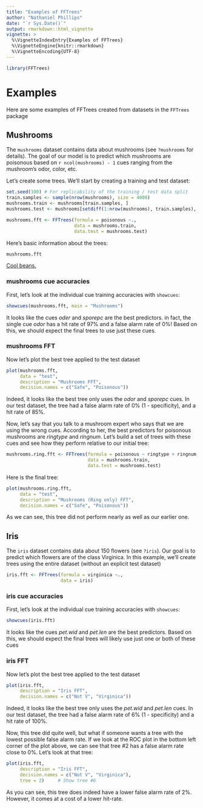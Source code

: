 ```yaml
---
title: "Examples of FFTrees"
author: "Nathaniel Phillips"
date: "`r Sys.Date()`"
output: rmarkdown::html_vignette
vignette: >
  %\VignetteIndexEntry{Examples of FFTrees}
  %\VignetteEngine{knitr::rmarkdown}
  %\VignetteEncoding{UTF-8}
---
```



```r
library(FFTrees)
```

# Examples

Here are some examples of FFTrees created from datasets in the `FFTrees` package

## Mushrooms

The `mushrooms` dataset contains data about mushrooms (see `?mushrooms` for details). The goal of our model is to predict which mushrooms are poisonous based on `r ncol(mushrooms) - 1` cues ranging from the mushroom's odor, color, etc. 

Let's create some trees. We'll start by creating a training and test dataset:

```r
set.seed(100) # For replicability of the training / test data split
train.samples <- sample(nrow(mushrooms), size = 4000)
mushrooms.train <- mushrooms[train.samples, ]
mushrooms.test <- mushrooms[setdiff(1:nrow(mushrooms), train.samples), ]

mushrooms.fft <- FFTrees(formula = poisonous ~.,
                         data = mushrooms.train,
                         data.test = mushrooms.test)
```

Here's basic information about the trees:

```r
mushrooms.fft
```

[Cool beans.](https://goo.gl/B7YDuC)

### mushrooms cue accuracies

First, let's look at the individual cue training accuracies with `showcues`:

```r
showcues(mushrooms.fft, main = "Mushrooms")
```

It looks like the cues *oder* and *sporepc* are the best predictors. in fact, the single cue *odor* has a hit rate of 97% and a false alarm rate of 0%! Based on this, we should expect the final trees to use just these cues.

### mushrooms FFT

Now let's plot the best tree applied to the test dataset

```r
plot(mushrooms.fft, 
     data = "test", 
     description = "Mushrooms FFT",
     decision.names = c("Safe", "Poisonous"))
```

Indeed, it looks like the best tree only uses the *odor* and *sporepc* cues. In our test dataset, the tree had a false alarm rate of 0% (1 - specificity), and a hit rate of 85%.

Now, let's say that you talk to a mushroom expert who says that we are using the wrong cues. According to her, the best predictors for poisonous mushrooms are *ringtype* and *ringnum*. Let's build a set of trees with these cues and see how they perform relative to our initial tree:

```r
mushrooms.ring.fft <- FFTrees(formula = poisonous ~ ringtype + ringnum,
                              data = mushrooms.train,
                              data.test = mushrooms.test)
```

Here is the final tree:

```r
plot(mushrooms.ring.fft, 
     data = "test", 
     description = "Mushrooms (Ring only) FFT",
     decision.names = c("Safe", "Poisonous"))
```

As we can see, this tree did not perform nearly as well as our earlier one.


## Iris

The `iris` dataset contains data about 150 flowers (see `?iris`). Our goal is to predict which flowers are of the class Virginica. In this example, we'll create trees using the entire dataset (without an explicit test dataset)

```r
iris.fft <- FFTrees(formula = virginica ~.,
                    data = iris)
```

### iris cue accuracies

First, let's look at the individual cue training accuracies with `showcues`:

```r
showcues(iris.fft)
```

It looks like the cues *pet.wid* and *pet.len* are the best predictors. Based on this, we should expect the final trees will likely use just one or both of these cues

### iris FFT

Now let's plot the best tree applied to the test dataset

```r
plot(iris.fft, 
     description = "Iris FFT",
     decision.names = c("Not V", "Virginica"))
```

Indeed, it looks like the best tree only uses the *pet.wid* and *pet.len* cues. In our test dataset, the tree had a false alarm rate of 6% (1 - specificity) and a hit rate of 100%.

Now, this tree did quite well, but what if someone wants a tree with the lowest possible false alarm rate. If we look at the ROC plot in the bottom left corner of the plot above, we can see that tree #2 has a false alarm rate close to 0%. Let's look at that tree:

```r
plot(iris.fft, 
     description = "Iris FFT",
     decision.names = c("Not V", "Virginica"),
     tree = 2)     # Show tree #6
```

As you can see, this tree does indeed have a lower false alarm rate of 2%. However, it comes at a cost of a lower hit-rate. 

